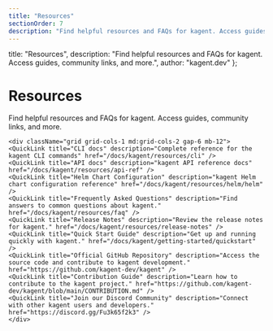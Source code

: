 ```yaml
---
title: "Resources"
sectionOrder: 7
description: "Find helpful resources and FAQs for kagent. Access guides, community links, and more."
---
```


  title: "Resources",
  description: "Find helpful resources and FAQs for kagent. Access guides, community links, and more.",
  author: "kagent.dev"
};


<div className="max-w-3xl mx-auto">
    <div className="text-center mb-12">
    <h1 className="text-4xl font-bold mb-4">Resources</h1>
    <p className="text-xl text-gray-400 mb-8">Find helpful resources and FAQs for kagent. Access guides, community links, and more.</p>
    </div>

    <div className="grid grid-cols-1 md:grid-cols-2 gap-6 mb-12">
    <QuickLink title="CLI docs" description="Complete reference for the kagent CLI commands" href="/docs/kagent/resources/cli" />
    <QuickLink title="API docs" description="kagent API reference docs" href="/docs/kagent/resources/api-ref" />
    <QuickLink title="Helm Chart Configuration" description="kagent Helm chart configuration reference" href="/docs/kagent/resources/helm/helm" />
    <QuickLink title="Frequently Asked Questions" description="Find answers to common questions about kagent." href="/docs/kagent/resources/faq" />
    <QuickLink title="Release Notes" description="Review the release notes for kagent." href="/docs/kagent/resources/release-notes" />
    <QuickLink title="Quick Start Guide" description="Get up and running quickly with kagent." href="/docs/kagent/getting-started/quickstart" />
    <QuickLink title="Official GitHub Repository" description="Access the source code and contribute to kagent development." href="https://github.com/kagent-dev/kagent" />
    <QuickLink title="Contribution Guide" description="Learn how to contribute to the kagent project." href="https://github.com/kagent-dev/kagent/blob/main/CONTRIBUTION.md" />
    <QuickLink title="Join our Discord Community" description="Connect with other kagent users and developers." href="https://discord.gg/Fu3k65f2k3" />
    </div>
</div>